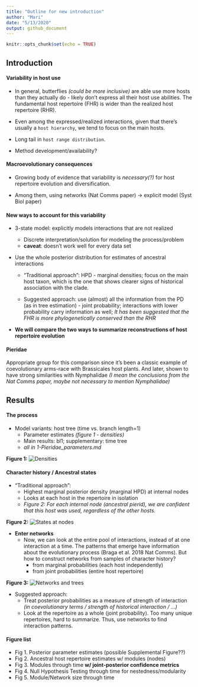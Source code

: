 ```yaml
---
title: "Outline for new introduction"
author: "Mari"
date: "5/13/2020"
output: github_document
---
```


```r
knitr::opts_chunk$set(echo = TRUE)
```

## Introduction

#### Variability in host use

- In general, butterflies *(could be more inclusive)* are able use more hosts than they actually do - likely don't express all their host use abilities.
The fundamental host repertoire (FHR) is wider than the realized host repertoire (RHR).  

- Even among the expressed/realized interactions, given that there's usually a `host hierarchy`, we tend to focus on the main hosts.

- Long tail in `host range distribution`.

- Method development/availability?

#### Macroevolutionary consequences

- Growing body of evidence that variability is *necessary(?)* for host repertoire evolution and diversification. 

- Among them, using networks (Nat Comms paper) -> explicit model (Syst Biol paper)

#### New ways to account for this variability  

- 3-state model: explicitly models interactions that are not realized

  - Discrete interpretation/solution for modeling the process/problem
  - **caveat**: doesn't work well for every data set

- Use the whole posterior distribution for estimates of ancestral interactions

  - "Traditional approach": HPD - marginal densities; focus on the main host taxon, 
  which is the one that shows clearer signs of historical association with the clade.
  
  - Suggested approach: use (almost) all the information from the PD (as in tree estimation) - 
  joint probability; interactions with lower probability carry information as well;
  *It has been suggested that the FHR is more phylogenetically conserved than the RHR*
  
- **We will compare the two ways to summarize reconstructions of host repertoire evolution**

#### Pieridae

Appropriate group for this comparison since it's been a classic example of coevolutionary arms-race
with Brassicales host plants. And later, shown to have strong similarities with Nymphalidae
*(I mean the conclusions from the Nat Comms paper, maybe not necessary to mention Nymphalidae)*


## Results

#### The process

- Model variants: host tree (time vs. branch length=1)
    - Parameter estimates *(figure 1 - densities)*
    - Main results: bl1; supplementary: time tree
    - *all in 1-Pieridae_parameters.md*

**Figure 1:**
![Densities](./1-Pieridae_parameters_files/figure-gfm/densities-1.png)

#### Character history / Ancestral states

- "Traditional approach": 
  - Highest marginal posterior density (marginal HPD) at internal nodes  
  - Looks at each host in the repertoire in isolation
  - *Figure 2: For each internal node (ancestral pierid), we are confident that this host was used, regardless of the other hosts.*
  

**Figure 2:**
![States at nodes](./figures_pdf/Fig2.png)


- **Enter networks**
  - Now, we can look at the entire pool of interactions, instead of at one interaction at a time. The patterns that emerge have information about the evolutionary process (Braga et al. 2018 Nat Comms). But how to construct networks from samples of character history?
    - from marginal probabilities (each host independently)
    - from joint probabilities (entire host repertoire)

**Figure 3:**
![Networks and trees](./figures_pdf/Fig3.png)

- Suggested approach: 
  - Treat posterior probabilities as a measure of strength of interaction *(in coevolutionary terms / strength of historical interaction / ...)*
  - Look at the repertoire as a whole (joint probability). Too many unique repertoires, hard to summarize. Thus, use networks to find interaction patterns.
  
  
#### Figure list
- Fig 1. Posterior parameter estimates (possible Supplemental Figure??)
- Fig 2. Ancestral host repertoire estimates w/ modules (nodes) 
- Fig 3. Modules through time **w/ joint-posterior confidence metrics**
- Fig 4. Null Hypothesis Testing through time for nestedness/modularity
- Fig 5. Module/Network size through time







